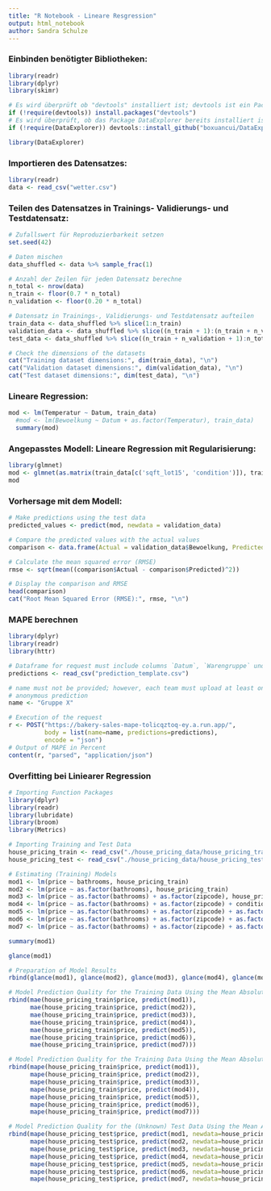 ```yaml
---
title: "R Notebook - Lineare Resgression"
output: html_notebook
author: Sandra Schulze
---
```


### Einbinden benötigter Bibliotheken:


```r
library(readr)
library(dplyr)
library(skimr)

# Es wird überprüft ob "devtools" installiert ist; devtools ist ein Package, um Package von GitHub zu installieren
if (!require(devtools)) install.packages("devtools")
# Es wird überprüft, ob das Package DataExplorer bereits installiert ist, ansonsten wird es von GitHub installiert
if (!require(DataExplorer)) devtools::install_github("boxuancui/DataExplorer")

library(DataExplorer)

```

### Importieren des Datensatzes:

```r
library(readr)
data <- read_csv("wetter.csv")
```

### Teilen des Datensatzes in Trainings- Validierungs- und Testdatensatz:

```r

# Zufallswert für Reproduzierbarkeit setzen
set.seed(42)

# Daten mischen
data_shuffled <- data %>% sample_frac(1)

# Anzahl der Zeilen für jeden Datensatz berechne
n_total <- nrow(data)
n_train <- floor(0.7 * n_total)
n_validation <- floor(0.20 * n_total)

# Datensatz in Trainings-, Validierungs- und Testdatensatz aufteilen
train_data <- data_shuffled %>% slice(1:n_train)
validation_data <- data_shuffled %>% slice((n_train + 1):(n_train + n_validation))
test_data <- data_shuffled %>% slice((n_train + n_validation + 1):n_total)

# Check the dimensions of the datasets
cat("Training dataset dimensions:", dim(train_data), "\n")
cat("Validation dataset dimensions:", dim(validation_data), "\n")
cat("Test dataset dimensions:", dim(test_data), "\n")

```

### Lineare Regression:

```r
mod <- lm(Temperatur ~ Datum, train_data)
  #mod <- lm(Bewoelkung ~ Datum + as.factor(Temperatur), train_data)
  summary(mod)

```


### Angepasstes Modell: Lineare Regression mit Regularisierung:

```r
library(glmnet)
mod <- glmnet(as.matrix(train_data[c('sqft_lot15', 'condition')]), train_data$price)
mod

```


### Vorhersage mit dem Modell:


```r
# Make predictions using the test data
predicted_values <- predict(mod, newdata = validation_data)

# Compare the predicted values with the actual values
comparison <- data.frame(Actual = validation_data$Bewoelkung, Predicted = predicted_values)

# Calculate the mean squared error (RMSE)
rmse <- sqrt(mean((comparison$Actual - comparison$Predicted)^2))

# Display the comparison and RMSE
head(comparison)
cat("Root Mean Squared Error (RMSE):", rmse, "\n")

```


### MAPE berechnen

```r

library(dplyr)
library(readr)
library(httr)

# Dataframe for request must include columns `Datum`, `Warengruppe` und `Umsatz`
predictions <- read_csv("prediction_template.csv")

# name must not be provided; however, each team must upload at least one not
# anonymous prediction
name <- "Gruppe X"

# Execution of the request
r <- POST("https://bakery-sales-mape-tolicqztoq-ey.a.run.app/", 
          body = list(name=name, predictions=predictions),
          encode = "json")
# Output of MAPE in Percent
content(r, "parsed", "application/json")

```

### Overfitting bei Liniearer Regression

```r
# Importing Function Packages
library(dplyr)
library(readr)
library(lubridate)
library(broom)
library(Metrics)
```


```r
# Importing Training and Test Data
house_pricing_train <- read_csv("./house_pricing_data/house_pricing_train.csv")
house_pricing_test <- read_csv("./house_pricing_data/house_pricing_test.csv")
```


```r
# Estimating (Training) Models
mod1 <- lm(price ~ bathrooms, house_pricing_train)
mod2 <- lm(price ~ as.factor(bathrooms), house_pricing_train)
mod3 <- lm(price ~ as.factor(bathrooms) + as.factor(zipcode), house_pricing_train)
mod4 <- lm(price ~ as.factor(bathrooms) + as.factor(zipcode) + condition, house_pricing_train)
mod5 <- lm(price ~ as.factor(bathrooms) + as.factor(zipcode) + as.factor(condition), house_pricing_train)
mod6 <- lm(price ~ as.factor(bathrooms) + as.factor(zipcode) + as.factor(condition) + sqft_living15, house_pricing_train)
mod7 <- lm(price ~ as.factor(bathrooms) + as.factor(zipcode) + as.factor(condition) + sqft_living15 + floors + view + grade + as.factor(zipcode)*as.factor(bathrooms), house_pricing_train)
```


```r
summary(mod1)
```

```r
glance(mod1)
```

```r
# Preparation of Model Results
rbind(glance(mod1), glance(mod2), glance(mod3), glance(mod4), glance(mod5), glance(mod6), glance(mod7))
```


```r
# Model Prediction Quality for the Training Data Using the Mean Absolute Error
rbind(mae(house_pricing_train$price, predict(mod1)),
      mae(house_pricing_train$price, predict(mod2)),
      mae(house_pricing_train$price, predict(mod3)),
      mae(house_pricing_train$price, predict(mod4)),
      mae(house_pricing_train$price, predict(mod5)),
      mae(house_pricing_train$price, predict(mod6)),
      mae(house_pricing_train$price, predict(mod7)))
```


```r
# Model Prediction Quality for the Training Data Using the Mean Absolute Percentage Error
rbind(mape(house_pricing_train$price, predict(mod1)),
      mape(house_pricing_train$price, predict(mod2)),
      mape(house_pricing_train$price, predict(mod3)),
      mape(house_pricing_train$price, predict(mod4)),
      mape(house_pricing_train$price, predict(mod5)),
      mape(house_pricing_train$price, predict(mod6)),
      mape(house_pricing_train$price, predict(mod7)))
```


```r
# Model Prediction Quality for the (Unknown) Test Data Using the Mean Absolute Percentage Error
rbind(mape(house_pricing_test$price, predict(mod1, newdata=house_pricing_test)),
      mape(house_pricing_test$price, predict(mod2, newdata=house_pricing_test)),
      mape(house_pricing_test$price, predict(mod3, newdata=house_pricing_test)),
      mape(house_pricing_test$price, predict(mod4, newdata=house_pricing_test)),
      mape(house_pricing_test$price, predict(mod5, newdata=house_pricing_test)),
      mape(house_pricing_test$price, predict(mod6, newdata=house_pricing_test)),
      mape(house_pricing_test$price, predict(mod7, newdata=house_pricing_test)))


```